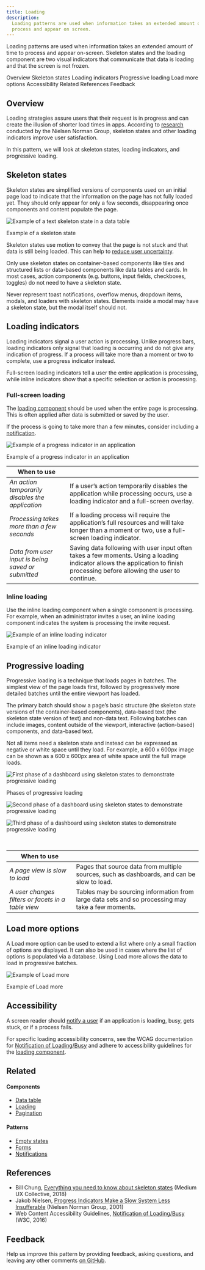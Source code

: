 ```yaml
---
title: Loading
description:
  Loading patterns are used when information takes an extended amount of time to
  process and appear on screen.
---
```


<PageDescription>

Loading patterns are used when information takes an extended amount of time to
process and appear on-screen. Skeleton states and the loading component are two
visual indicators that communicate that data is loading and that the screen is
not frozen.

</PageDescription>

<AnchorLinks>

<AnchorLink>Overview</AnchorLink>
<AnchorLink>Skeleton states</AnchorLink>
<AnchorLink>Loading indicators</AnchorLink>
<AnchorLink>Progressive loading</AnchorLink>
<AnchorLink>Load more options</AnchorLink>
<AnchorLink>Accessibility</AnchorLink>
<AnchorLink>Related</AnchorLink>
<AnchorLink>References</AnchorLink>
<AnchorLink>Feedback</AnchorLink>

</AnchorLinks>

## Overview

Loading strategies assure users that their request is in progress and can create
the illusion of shorter load times in apps. According to
[research](https://www.nngroup.com/articles/progress-indicators/) conducted by
the Nielsen Norman Group, skeleton states and other loading indicators improve
user satisfaction.

In this pattern, we will look at skeleton states, loading indicators, and
progressive loading.

## Skeleton states

Skeleton states are simplified versions of components used on an initial page
load to indicate that the information on the page has not fully loaded yet. They
should only appear for only a few seconds, disappearing once components and
content populate the page.

<Row>
<Column colLg={8}>

![Example of a text skeleton state in a data table](images/skeleton.png)

<Caption>Example of a skeleton state</Caption>

</Column>
</Row>

Skeleton states use motion to convey that the page is not stuck and that data is
still being loaded. This can help to
[reduce user uncertainty](https://www.nngroup.com/articles/progress-indicators/).

Only use skeleton states on container-based components like tiles and structured
lists or data-based components like data tables and cards. In most cases, action
components (e.g. buttons, input fields, checkboxes, toggles) do not need to have
a skeleton state.

Never represent toast notifications, overflow menus, dropdown items, modals, and
loaders with skeleton states. Elements inside a modal may have a skeleton state,
but the modal itself should not.

## Loading indicators

Loading indicators signal a user action is processing. Unlike progress bars,
loading indicators only signal that loading is occurring and do not give any
indication of progress. If a process will take more than a moment or two to
complete, use a progress indicator instead.

Full-screen loading indicators tell a user the entire application is processing,
while inline indicators show that a specific selection or action is processing.

### Full-screen loading

The [loading component](/components/loading/usage) should be used when the
entire page is processing. This is often applied after data is submitted or
saved by the user.

If the process is going to take more than a few minutes, consider including a
[notification](/patterns/notification-pattern).

<Row>
<Column colLg={8}>

![Example of a progress indicator in an application](/images/larger-loader.png)

<Caption>Example of a progress indicator in an application</Caption>

</Column>
</Row>

| When to use                                        |                                                                                                                                                                              |
| -------------------------------------------------- | ---------------------------------------------------------------------------------------------------------------------------------------------------------------------------- |
| _An action temporarily disables the application_   | If a user’s action temporarily disables the application while processing occurs, use a loading indicator and a full-screen overlay.                                          |
| _Processing takes more than a few seconds_         | If a loading process will require the application’s full resources and will take longer than a moment or two, use a full-screen loading indicator.                           |
| _Data from user input is being saved or submitted_ | Saving data following with user input often takes a few moments. Using a loading indicator allows the application to finish processing before allowing the user to continue. |

### Inline loading

Use the inline loading component when a single component is processing. For
example, when an administrator invites a user, an inline loading component
indicates the system is processing the invite request.

<Row>
<Column colLg={8}>

![Example of an inline loading indicator](/images/inline-loading-animated.gif)

<Caption>Example of an inline loading indicator</Caption>

</Column>
</Row>

## Progressive loading

Progressive loading is a technique that loads pages in batches. The simplest
view of the page loads first, followed by progressively more detailed batches
until the entire viewport has loaded.

The primary batch should show a page’s basic structure (the skeleton state
versions of the container-based components), data-based text (the skeleton state
version of text) and non-data text. Following batches can include images,
content outside of the viewport, interactive (action-based) components, and
data-based text.

Not all items need a skeleton state and instead can be expressed as negative or
white space until they load. For example, a 600 x 600px image can be shown as a
600 x 600px area of white space until the full image loads.

<Row>
<Column colLg={4}>

![First phase of a dashboard using skeleton states to demonstrate progressive loading](/images/prog-loading-1.png)

<Caption>Phases of progressive loading</Caption>

</Column>
<Column colLg={4}>

![Second phase of a dashboard using skeleton states to demonstrate progressive loading](/images/prog-loading-2.png)

</Column>
<Column colLg={4}>

![Third phase of a dashboard using skeleton states to demonstrate progressive loading](/images/prog-loading-3.png)

</Column>
</Row>

<br />

| When to use                                        |                                                                                                   |
| -------------------------------------------------- | ------------------------------------------------------------------------------------------------- |
| _A page view is slow to load_                      | Pages that source data from multiple sources, such as dashboards, and can be slow to load.        |
| _A user changes filters or facets in a table view_ | Tables may be sourcing information from large data sets and so processing may take a few moments. |

## Load more options

A Load more option can be used to extend a list where only a small fraction of
options are displayed. It can also be used in cases where the list of options is
populated via a database. Using Load more allows the data to load in progressive
batches.

<Row>
<Column colLg={8}>

![Example of Load more](/images/load-more.png)

<Caption>Example of Load more</Caption>

</Column>
</Row>

## Accessibility

A screen reader should
[notify a user](https://www.w3.org/WAI/GL/wiki/Notification_of_Loading/Busy) if
an application is loading, busy, gets stuck, or if a process fails.

For specific loading accessibility concerns, see the WCAG documentation for
[Notification of Loading/Busy](https://www.w3.org/WAI/GL/wiki/Notification_of_Loading/Busy)
and adhere to accessibility guidelines for the
[loading component](/components/loading/accessibility).

## Related

<Row>
<Column colSm={2} colMd={2} colLg={3}>

#### Components

- [Data table](/components/data-table/code)
- [Loading](/components/loading/code)
- [Pagination](/components/pagination/code)

</Column>
<Column colSm={2} colMd={2} colLg={3}>

#### Patterns

- [Empty states](/patterns/empty-states-pattern)
- [Forms](/patterns/forms-pattern)
- [Notifications](/patterns/notification-pattern)

</Column>
</Row>

## References

- Bill Chung,
  [Everything you need to know about skeleton states](https://uxdesign.cc/what-you-should-know-about-skeleton-screens-a820c45a571a)
  (Medium UX Collective, 2018)
- Jakob Nielsen,
  [Progress Indicators Make a Slow System Less Insufferable](https://www.nngroup.com/articles/progress-indicators/)
  (Nielsen Norman Group, 2001)
- Web Content Accessibility Guidelines,
  [Notification of Loading/Busy](https://www.w3.org/WAI/GL/wiki/Notification_of_Loading/Busy)
  (W3C, 2016)

## Feedback

Help us improve this pattern by providing feedback, asking questions, and
leaving any other comments
[on GitHub](https://github.com/carbon-design-system/carbon-website/issues/new?assignees=&labels=feedback&template=feedback.md).
